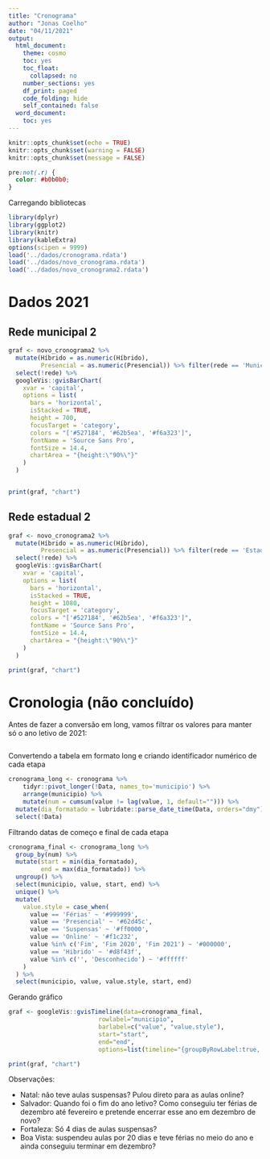 ```yaml
---
title: "Cronograma"
author: "Jonas Coelho"
date: "04/11/2021"
output:
  html_document:
    theme: cosmo
    toc: yes
    toc_float:
      collapsed: no
    number_sections: yes
    df_print: paged
    code_folding: hide
    self_contained: false
  word_document:
    toc: yes
---
```

```r
knitr::opts_chunk$set(echo = TRUE)
knitr::opts_chunk$set(warning = FALSE)
knitr::opts_chunk$set(message = FALSE)
```

```css
pre:not(.r) {
  color: #b0b0b0;
}
```


Carregando bibliotecas
```r
library(dplyr)
library(ggplot2)
library(knitr)
library(kableExtra)
options(scipen = 9999)
load('../dados/cronograma.rdata')
load('../dados/novo_cronograma.rdata')
load('../dados/novo_cronograma2.rdata')
```


# Dados 2021


## Rede municipal 2

```r
graf <- novo_cronograma2 %>%
  mutate(Híbrido = as.numeric(Híbrido),
         Presencial = as.numeric(Presencial)) %>% filter(rede == 'Municipal') %>%
  select(!rede) %>%
  googleVis::gvisBarChart(
    xvar = 'capital',
    options = list(
      bars = 'horizontal',
      isStacked = TRUE,
      height = 700,
      focusTarget = 'category',
      colors = "['#527184', '#62b5ea', '#f6a323']",
      fontName = 'Source Sans Pro',
      fontSize = 14.4,
      chartArea = "{height:\"90%\"}"
    )
  )


print(graf, "chart")
```

## Rede estadual 2

```r
graf <- novo_cronograma2 %>%
  mutate(Híbrido = as.numeric(Híbrido),
         Presencial = as.numeric(Presencial)) %>% filter(rede == 'Estadual') %>%
  select(!rede) %>%
  googleVis::gvisBarChart(
    xvar = 'capital',
    options = list(
      bars = 'horizontal',
      isStacked = TRUE,
      height = 1080,
      focusTarget = 'category',
      colors = "['#527184', '#62b5ea', '#f6a323']",
      fontName = 'Source Sans Pro',
      fontSize = 14.4,
      chartArea = "{height:\"90%\"}"
    )
  )

print(graf, "chart")
```


# Cronologia (não concluído)
Antes de fazer a conversão em long, vamos filtrar os valores para manter só o ano letivo de 2021:

```r

```


Convertendo a tabela em formato long e criando identificador numérico de cada etapa
```r
cronograma_long <- cronograma %>%
    tidyr::pivot_longer(!Data, names_to='municipio') %>%
    arrange(municipio) %>%
    mutate(num = cumsum(value != lag(value, 1, default=""))) %>%
  mutate(dia_formatado = lubridate::parse_date_time(Data, orders="dmy")) %>%
  select(!Data)
```

Filtrando datas de começo e final de cada etapa
```r
cronograma_final <- cronograma_long %>%
  group_by(num) %>%
  mutate(start = min(dia_formatado),
         end = max(dia_formatado)) %>%
  ungroup() %>%
  select(municipio, value, start, end) %>%
  unique() %>%
  mutate(
    value.style = case_when(
      value == 'Férias' ~ '#999999',
      value == 'Presencial' ~ '#62d45c',
      value == 'Suspensas' ~ '#ff0000',
      value == 'Online' ~ '#f1c232',
      value %in% c('Fim', 'Fim 2020', 'Fim 2021') ~ '#000000',
      value == 'Hibrido' ~ '#d8f43f',
      value %in% c('', 'Desconhecido') ~ '#ffffff'
    )
  ) %>%
  select(municipio, value, value.style, start, end)
```

Gerando gráfico
```r
graf <- googleVis::gvisTimeline(data=cronograma_final,
                         rowlabel="municipio",
                         barlabel=c("value", "value.style"),
                         start="start", 
                         end="end",
                         options=list(timeline="{groupByRowLabel:true, showBarLabels:false}", height="1280", width='100%'))

print(graf, "chart")
```


Observações:

- Natal: não teve aulas suspensas? Pulou direto para as aulas online?
- Salvador: Quando foi o fim do ano letivo? Como conseguiu ter férias de dezembro até fevereiro e pretende encerrar esse ano em dezembro de novo?
- Fortaleza: Só 4 dias de aulas suspensas?
- Boa Vista: suspendeu aulas por 20 dias e teve férias no meio do ano e ainda conseguiu terminar em dezembro?
